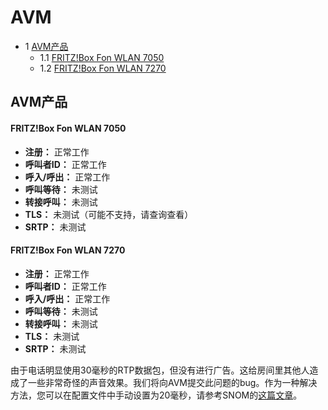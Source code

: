 # AVM

* 1 [AVM产品](#avm-products)
   * 1.1 [FRITZ!Box Fon WLAN 7050](#fritzbox-fon-wlan-7050)
   * 1.2 [FRITZ!Box Fon WLAN 7270](#fritzbox-fon-wlan-7050)

## AVM产品

#### FRITZ!Box Fon WLAN 7050

* **注册：** 正常工作
* **呼叫者ID：** 正常工作
* **呼入/呼出：** 正常工作
* **呼叫等待：** 未测试
* **转接呼叫：** 未测试
* **TLS：** 未测试（可能不支持，请查询查看）
* **SRTP：** 未测试

#### FRITZ!Box Fon WLAN 7270

* **注册：** 正常工作
* **呼叫者ID：** 正常工作
* **呼入/呼出：** 正常工作
* **呼叫等待：** 未测试
* **转接呼叫：** 未测试
* **TLS：** 未测试
* **SRTP：** 未测试

由于电话明显使用30毫秒的RTP数据包，但没有进行广告。这给房间里其他人造成了一些非常奇怪的声音效果。我们将向AVM提交此问题的bug。作为一种解决方法，您可以在配置文件中手动设置为20毫秒，请参考SNOM的[这篇文章](http://wiki.snom.com/FAQ/How%5Fto%5Ffix%5Fmy%5FSnom%5Fphone%27s%5Faudio%5Fproblems%5Fwith%5FFritzbox%3F)。